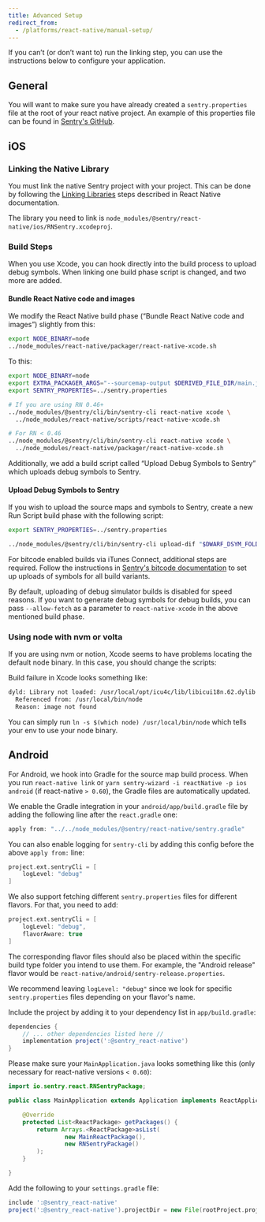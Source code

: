 ```yaml
---
title: Advanced Setup
redirect_from:
  - /platforms/react-native/manual-setup/
---
```


If you can’t (or don’t want to) run the linking step, you can use the instructions below to configure your application.

## General

You will want to make sure you have already created a `sentry.properties` file at the root of your react native project. An example of this properties file can be found in
[Sentry's GitHub](https://github.com/getsentry/examples/blob/master/react-native/sentry.properties).

## iOS

### Linking the Native Library

You must link the native Sentry project with your project. This can be done by following the [Linking Libraries](https://facebook.github.io/react-native/docs/linking-libraries-ios.html) steps described in React Native documentation.

The library you need to link is `node_modules/@sentry/react-native/ios/RNSentry.xcodeproj`.

### Build Steps

When you use Xcode, you can hook directly into the build process to upload debug symbols. When linking one build phase script is changed, and two more are added.

#### Bundle React Native code and images

We modify the React Native build phase (“Bundle React Native code and images”) slightly from this:

```bash
export NODE_BINARY=node
../node_modules/react-native/packager/react-native-xcode.sh
```

To this:

```bash
export NODE_BINARY=node
export EXTRA_PACKAGER_ARGS="--sourcemap-output $DERIVED_FILE_DIR/main.jsbundle.map"
export SENTRY_PROPERTIES=../sentry.properties

# If you are using RN 0.46+
../node_modules/@sentry/cli/bin/sentry-cli react-native xcode \
  ../node_modules/react-native/scripts/react-native-xcode.sh

# For RN < 0.46
../node_modules/@sentry/cli/bin/sentry-cli react-native xcode \
  ../node_modules/react-native/packager/react-native-xcode.sh
```

Additionally, we add a build script called “Upload Debug Symbols to Sentry” which uploads debug symbols to Sentry.

#### Upload Debug Symbols to Sentry

If you wish to upload the source maps and symbols to Sentry, create a new Run Script build phase with the following script:

```bash
export SENTRY_PROPERTIES=../sentry.properties

../node_modules/@sentry/cli/bin/sentry-cli upload-dif "$DWARF_DSYM_FOLDER_PATH"
```

For bitcode enabled builds via iTunes Connect, additional steps are required.
Follow the instructions in [Sentry's bitcode documentation](/clients/cocoa/dsym/#dsym-with-bitcode) to set up uploads of
symbols for all build variants.

By default, uploading of debug simulator builds is disabled for speed reasons. If you want to generate debug symbols for debug builds, you can pass `--allow-fetch` as a parameter to `react-native-xcode` in the above mentioned build phase.

### Using node with nvm or volta

If you are using nvm or notion, Xcode seems to have problems locating the default node binary. In this case, you should change the scripts:

Build failure in Xcode looks something like:

```bash
dyld: Library not loaded: /usr/local/opt/icu4c/lib/libicui18n.62.dylib
  Referenced from: /usr/local/bin/node
  Reason: image not found
```

You can simply run `ln -s $(which node) /usr/local/bin/node` which tells your env to use your node binary.

## Android

For Android, we hook into Gradle for the source map build process. When you run `react-native link` or `yarn sentry-wizard -i reactNative -p ios android` (if react-native `> 0.60`), the Gradle files are automatically updated.

We enable the Gradle integration in your `android/app/build.gradle` file by adding the following line after the `react.gradle` one:

```groovy
apply from: "../../node_modules/@sentry/react-native/sentry.gradle"
```

You can also enable logging for `sentry-cli` by adding this config before the above `apply from:` line:

```groovy
project.ext.sentryCli = [
    logLevel: "debug"
]
```

We also support fetching different `sentry.properties` files for different flavors. For that, you need to add:

```groovy
project.ext.sentryCli = [
    logLevel: "debug",
    flavorAware: true
]
```

The corresponding flavor files should also be placed within the specific build type folder you intend to use them. For example, the "Android release" flavor would be `react-native/android/sentry-release.properties`.

We recommend leaving `logLevel: "debug"` since we look for specific `sentry.properties` files depending on your flavor's name.

Include the project by adding it to your dependency list in `app/build.gradle`:

```groovy
dependencies {
    // ... other dependencies listed here //
    implementation project(':@sentry_react-native')
}
```

Please make sure your `MainApplication.java` looks something like this (only necessary for react-native versions `< 0.60`):

```java
import io.sentry.react.RNSentryPackage;

public class MainApplication extends Application implements ReactApplication {

    @Override
    protected List<ReactPackage> getPackages() {
        return Arrays.<ReactPackage>asList(
                new MainReactPackage(),
                new RNSentryPackage()
        );
    }

}
```

Add the following to your `settings.gradle` file:

```groovy
include ':@sentry_react-native'
project(':@sentry_react-native').projectDir = new File(rootProject.projectDir, '../node_modules/@sentry/react-native/android')
```
